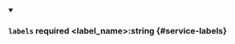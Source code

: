 
<details className="config-field" data-expandable="false" open>
<summary>

### `labels` <span class="config-field-required" data-required="false">required</span> <span class="config-field-type">&lt;label_name&gt;:string</span> <span class="config-field-default"></span> <span class="config-field-enum"></span> {#service-labels}



</summary>



</details>
